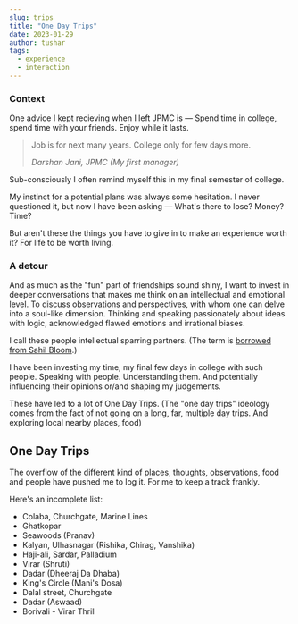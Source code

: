 ---
slug: trips
title: "One Day Trips"
date: 2023-01-29
author: tushar
tags:
  - experience
  - interaction
---

### Context

One advice I kept recieving when I left JPMC is — Spend time in college, spend time with your friends. Enjoy while it lasts.

> Job is for next many years. College only for few days more. 
> 
> <cite>Darshan Jani, JPMC (My first manager)</cite>

Sub-consciously I often remind myself this in my final semester of college. 

My instinct for a potential plans was always some hesitation. I never questioned it, but now I have been asking — What's there to lose? Money? Time? 

But aren't these the things you have to give in to make an experience worth it? For life to be worth living.

### A detour 

And as much as the "fun" part of friendships sound shiny, I want to invest in deeper conversations that makes me think on an intellectual and emotional level. To discuss observations and perspectives, with whom one can delve into a soul-like dimension. Thinking and speaking passionately about ideas with logic, acknowledged flawed emotions and irrational biases.

I call these people intellectual sparring partners. (The term is [borrowed from Sahil Bloom](www.sahilbloom.com/newsletter/intellectual-sparring-partners).)

I have been investing my time, my final few days in college with such people. Speaking with people. Understanding them. And potentially influencing their opinions or/and shaping my judgements.

These have led to a lot of One Day Trips. (The "one day trips" ideology comes from the fact of not going on a long, far, multiple day trips. And exploring local nearby places, food)

## One Day Trips

The overflow of the different kind of places, thoughts, observations, food and people have pushed me to log it. For me to keep a track frankly.

Here's an incomplete list: 

- Colaba, Churchgate, Marine Lines
- Ghatkopar
- Seawoods (Pranav)
- Kalyan, Ulhasnagar (Rishika, Chirag, Vanshika)
- Haji-ali, Sardar, Palladium
- Virar (Shruti)
- Dadar (Dheeraj Da Dhaba)
- King's Circle (Mani's Dosa)
- Dalal street, Churchgate
- Dadar (Aswaad)
- Borivali - Virar Thrill